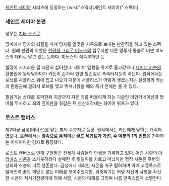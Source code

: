 [[세인트 세이야]] 시리즈에 등장하는 [wiki:"스펙터(세인트 세이야)" 스펙터].

=== 세인트 세이야 본편 ===
성우는 [[치바 스스무]].

명계에서 망자의 죄질을 따져 망자를 알맞은 지옥으로 보내는 판관직을 하고 있는 스펙터. 원래 판관의 역할은 [[천귀성 그리폰 미노스]]의 임무지만 다른 명투사 통솔로 바쁜 미노스의 대리로 맡고 있는 듯하다. 미노스의 직속부하인 듯.

법정이 시끄러운 걸 대단히 싫어한다. 세이야 일행을 위기로 몰고갔으나 [[제미니 카논]]의 환롱권에 농락당하다가 카논이 손가락 한번 튕긴걸로 폭죽터지듯이 죽는다. 원작에서는 로브를 셔플리스 위에 입고 나오기 때문에 서플리스가 어떻게 생겼는지는 설정화와 카논의 환롱권에 걸려서 로브를 찢고 뛰쳐나왔을 때와 죽기 전에만 볼 수 있다.

필살기는 상대를 포박한뒤 지금까지 지은 죄를 떠올리게 하는 기술인 리인카네이션과 방어를 무시하고 죄의 깊이만큼 휘감은 뒤 산산조각내는 화이어 위프가 있다.

=== 로스트 캔버스 ===
제2마궁 금성(비너스)를 맡는 별의 수호자로 등장. 원작에서는 카논에게 당하는 캐릭터였으나, 로캔에서는 '''광속으로 움직이는 골드 세인트가 가진, 수 억분의 1의 빈틈'''을 간파하는 어마어마한 강자로 등장했다.

로스트 캔버스로 인해 구원받은 전세계 사람들의 인생을 기록하고 있다. 어린 시절의 [[아리에스 시온]]을 스카웃하려다 실패한 후 뒷덜미를 자르고 떠났지만 정작 시온은 주변의 성의와 스승의 피로 생존한다. 금성에서 재회한 시온을 마구 폄하하며 아예 코큐토스로 떨어뜨려 꿈도 희망도 없는 미래를 보여주었지만, 위축되기는 커녕 자신의 사명을 확신한 시온의 적시기전령파에 의해 사망, 시온의 미래를 그리며 나름 만족스럽게 소멸한다.
